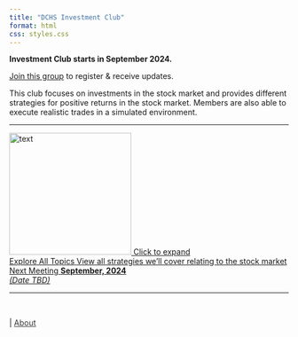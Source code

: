 ```yaml
---
title: "DCHS Investment Club"
format: html
css: styles.css
---
```

<span class="blank-line"></span>

<span class="highlight">**Investment Club starts in September 2024.**</span>

[Join this group](https://dublin.schoology.com/group/7283420475) to register & receive updates.

<span class = "highlight1">This club focuses on investments in the stock market and provides different strategies for positive returns in the stock market. Members are also able to execute realistic trades in a simulated environment.</span>  

---

<div class="grid-container">

  <div class="grid-item">
<a href="trifold-loc.qmd">
<img src="trifold-no4.png" alt="text" width="220" />
<span class="mini-text">Click to expand</span>
</a>
  </div>
  
  <div class="grid-item background">
<a href="guide.qmd">
<span class="main-text">Explore All Topics</span>
<span class="sub-text">View all strategies we'll cover relating to the stock market</span>
</a>
  </div>
  
  <div class="grid-item">
<a href="<!-- -->">
<span class="main-text">Next Meeting</span>
<span class="sub-text">**September, 2024**  
*(Date TBD)*</span>
</a>
  </div>
  
</div>

---

<!--<span class="smalltext-black"> 
<span class="border-type-banner"> 
**View [original info document](section1.qmd){style="color: #bf9000;"}**
</span>
</span>-->

<br>

<div class="nav-right">
  | [About](about.qmd){style="color: #373737;"}
</div>
